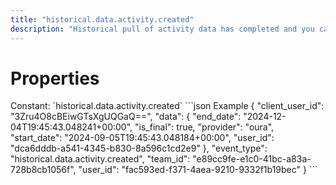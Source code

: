 ```yaml
---
title: "historical.data.activity.created"
description: "Historical pull of activity data has completed and you can now pull data for this resource."
---
```

# Properties
<ResponseField name="event_type" type="const string" required="true">
Constant: `historical.data.activity.created`
</ResponseField>
<ResponseField name="team_id" type="string" required="true">
</ResponseField>
<ResponseField name="user_id" type="string" required="true">
</ResponseField>
<ResponseField name="client_user_id" type="string" required="true">
</ResponseField>
<ResponseField name="data" type="HistoricalDataCreated" required="true">
<Expandable title="HistoricalDataCreated" defaultOpen="true">
<ResponseField name="user_id" type="string" required="true">
</ResponseField>
<ResponseField name="start_date" type="string" required="true">
</ResponseField>
<ResponseField name="end_date" type="string" required="true">
</ResponseField>
<ResponseField name="is_final" type="boolean" required="true">
</ResponseField>
<ResponseField name="provider" type="string" required="true">
</ResponseField>
</Expandable>
</ResponseField>
<ResponseExample>
```json Example
{
  "client_user_id": "3Zru4O8cBEiwGTsXgUQGaQ==",
  "data": {
    "end_date": "2024-12-04T19:45:43.048241+00:00",
    "is_final": true,
    "provider": "oura",
    "start_date": "2024-09-05T19:45:43.048184+00:00",
    "user_id": "dca6dddb-a541-4345-b830-8a596c1cd2e9"
  },
  "event_type": "historical.data.activity.created",
  "team_id": "e89cc9fe-e1c0-41bc-a83a-728b8cb1056f",
  "user_id": "fac593ed-f371-4aea-9210-9332f1b19bec"
}
```
</ResponseExample>
